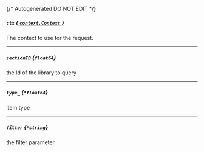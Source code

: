 {/* Autogenerated DO NOT EDIT  */}
##### `ctx` [*{ `context.Context` }*](https://pkg.go.dev/context#Context)
The context to use for the request.

---
##### `sectionID` *{`float64`}*
the Id of the library to query

---
##### `type_` *{`*float64`}*
item type

---
##### `filter` *{`*string`}*
the filter parameter

